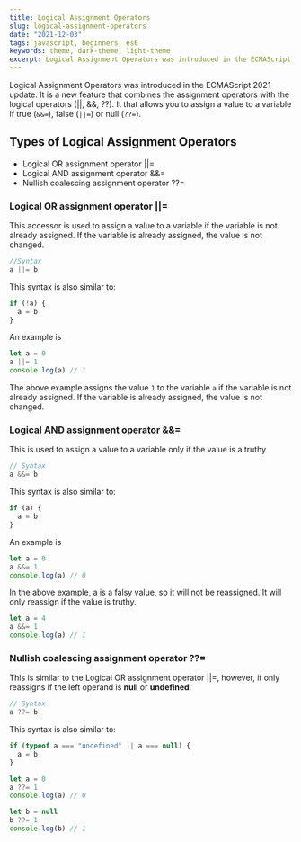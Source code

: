 ```yaml
---
title: Logical Assignment Operators
slug: logical-assignment-operators
date: "2021-12-03"
tags: javascript, beginners, es6
keywords: theme, dark-theme, light-theme
excerpt: Logical Assignment Operators was introduced in the ECMAScript 2021 update. It is a new feature that combines the assignment operator(=) with the logical operators (||, &&, ??). It that allows you to assign a value to a variable if true (&&=), false (||=) or null (??=).
---
```


Logical Assignment Operators was introduced in the ECMAScript 2021 update. It is a new feature that combines the assignment operators with the logical operators (||, &&, ??). It that allows you to assign a value to a variable if true (`&&=`), false (`||=`) or null (`??=`).

## Types of Logical Assignment Operators

- Logical OR assignment operator ||=
- Logical AND assignment operator &&=
- Nullish coalescing assignment operator ??=

### Logical OR assignment operator ||=

This accessor is used to assign a value to a variable if the variable is not already assigned. If the variable is already assigned, the value is not changed.

```javascript
//Syntax
a ||= b
```

This syntax is also similar to:

```javascript
if (!a) {
  a = b
}
```

An example is

```javascript
let a = 0
a ||= 1
console.log(a) // 1
```

The above example assigns the value `1` to the variable `a` if the variable is not already assigned. If the variable is already assigned, the value is not changed.

### Logical AND assignment operator &&=

This is used to assign a value to a variable only if the value is a truthy

```javascript
// Syntax
a &&= b
```

This syntax is also similar to:

```javascript
if (a) {
  a = b
}
```

An example is

```javascript
let a = 0
a &&= 1
console.log(a) // 0
```

In the above example, a is a falsy value, so it will not be reassigned. It will only reassign if the value is truthy.

```javascript
let a = 4
a &&= 1
console.log(a) // 1
```

### Nullish coalescing assignment operator ??=

This is similar to the Logical OR assignment operator ||=, however, it only reassigns if the left operand is **null** or **undefined**.

```javascript
// Syntax
a ??= b
```

This syntax is also similar to:

```javascript
if (typeof a === "undefined" || a === null) {
  a = b
}
```

```javascript
let a = 0
a ??= 1
console.log(a) // 0

let b = null
b ??= 1
console.log(b) // 1
```
